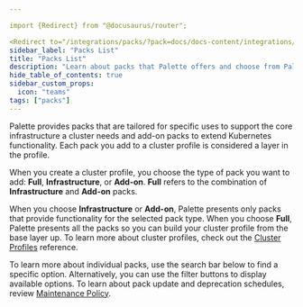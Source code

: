```yaml
---

import {Redirect} from "@docusaurus/router";

<Redirect to="/integrations/packs/?pack=docs/docs-content/integrations/integrations" />
sidebar_label: "Packs List"
title: "Packs List"
description: "Learn about packs that Palette offers and choose from Pallette packs."
hide_table_of_contents: true
sidebar_custom_props:
  icon: "teams"
tags: ["packs"]
---
```



<Redirect to="/integrations/packs/?pack=docs/docs-content/integrations/integrations" />

Palette provides packs that are tailored for specific uses to support the core infrastructure a cluster needs and add-on
packs to extend Kubernetes functionality. Each pack you add to a cluster profile is considered a layer in the profile.

When you create a cluster profile, you choose the type of pack you want to add: **Full**, **Infrastructure**, or
**Add-on**. **Full** refers to the combination of **Infrastructure** and **Add-on** packs.

When you choose **Infrastructure** or **Add-on**, Palette presents only packs that provide functionality for the
selected pack type. When you choose **Full**, Palette presents all the packs so you can build your cluster profile from
the base layer up. To learn more about cluster profiles, check out the
[Cluster Profiles](profiles/cluster-profiles/cluster-profiles.md) reference.

To learn more about individual packs, use the search bar below to find a specific option. Alternatively, you can use the
filter buttons to display available options. To learn about pack update and deprecation schedules, review
[Maintenance Policy](/integrations/maintenance-policy).

<Packs />
